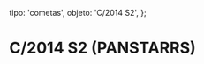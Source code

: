 
  tipo: 'cometas',
  objeto: 'C/2014 S2',
};

# C/2014 S2 (PANSTARRS)

<Imagen
  src="registro/c2014-s2_20160407_2014s2_20160407_i88.jpg"
  fecha="20160407"
/>

<Imagen
  src="registro/c2014-s2_20150913_2014s2_20150913_i88.jpg"
  fecha="20150913"
/>